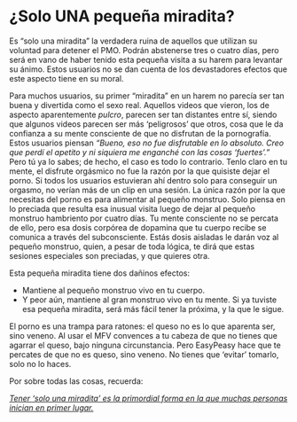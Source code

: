 # ¿Solo UNA pequeña miradita?

Es “solo una miradita” la verdadera ruina de aquellos que utilizan su voluntad para detener el PMO. Podrán abstenerse tres o cuatro días, pero será en vano de haber tenido esta pequeña visita a su harem para levantar su ánimo. Estos usuarios no se dan cuenta de los devastadores efectos que este aspecto tiene en su moral. 

Para muchos usuarios, su primer “miradita” en un harem no parecía ser tan buena y divertida como el sexo real. Aquellos videos que vieron, los de aspecto aparentemente _pulcro_, parecen ser tan distantes entre sí, siendo que algunos videos parecen ser más ‘peligrosos’ que otros, cosa que le da confianza a su mente consciente de que no disfrutan de la pornografía. Estos usuarios piensan _“Bueno, eso no fue disfrutable en lo absoluto. Creo que perdí el apetito y ni siquiera me enganché con las cosas ‘fuertes’.”_ Pero tú ya lo sabes; de hecho, el caso es todo lo contrario. Tenlo claro en tu mente, el disfrute orgásmico no fue la razón por la que quisiste dejar el porno. Si todos los usuarios estuvieran ahí dentro solo para conseguir un orgasmo, no verían más de un clip en una sesión. La única razón por la que necesitas del porno es para alimentar al pequeño monstruo. Solo piensa en lo preciada que resulta esa inusual visita luego de dejar al pequeño monstruo hambriento por cuatro días. Tu mente consciente no se percata de ello, pero esa dosis corpórea de dopamina que tu cuerpo recibe se comunica a través del subconsciente. Estás dosis aisladas le darán voz al pequeño monstruo, quien, a pesar de toda lógica, te dirá que estas sesiones especiales son preciadas, y que quieres otra. 

Esta pequeña miradita tiene dos dañinos efectos:

* Mantiene al pequeño monstruo vivo en tu cuerpo. 
* Y peor aún, mantiene al gran monstruo vivo en tu mente. Si ya tuviste esa pequeña miradita, será más fácil tener la próxima, y la que le sigue. 

El porno es una trampa para ratones: el queso no es lo que aparenta ser, sino veneno. Al usar el MFV convences a tu cabeza de que no tienes que agarrar el queso, bajo ninguna circunstancia. Pero EasyPeasy hace que te percates de que no es queso, sino veneno. No tienes que ‘evitar’ tomarlo, solo no lo haces. 

Por sobre todas las cosas, recuerda:

<span style="text-decoration:underline">_Tener ‘solo una miradita’ es la primordial forma en la que muchas personas inician en primer lugar._</span>
